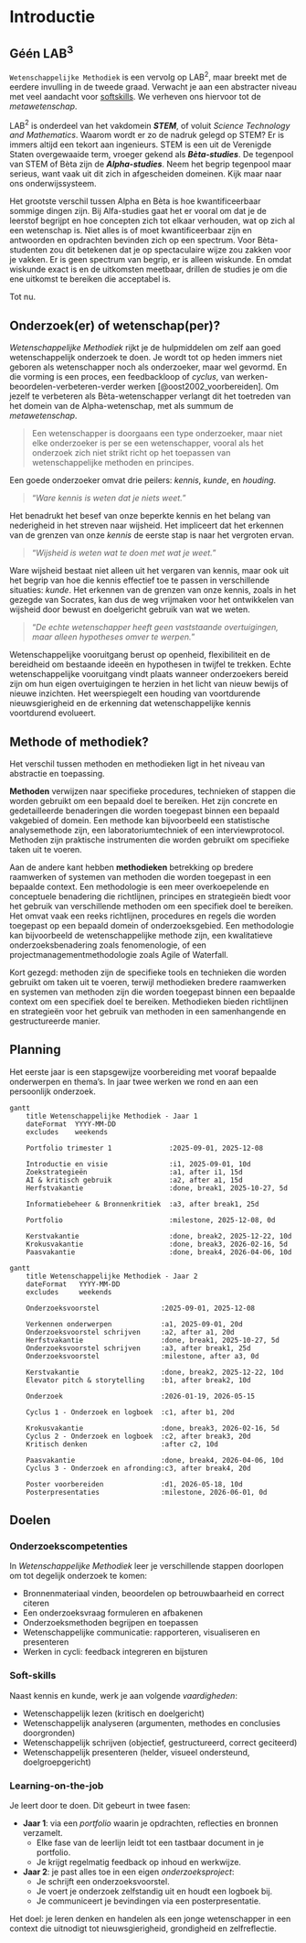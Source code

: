 # Introductie {#sec-introductie .unnumbered}

## Géén LAB$^3$

`Wetenschappelijke Methodiek` is een vervolg op LAB$^2$, maar breekt met de eerdere invulling in de tweede graad. 
Verwacht je aan een abstracter niveau met veel aandacht voor [softskills](https://nl.wikipedia.org/wiki/Softskills). 
We verheven ons hiervoor tot de *metawetenschap*. 

LAB$^2$ is onderdeel van het vakdomein ***STEM***, of voluit *Science Technology and Mathematics*. 
Waarom wordt er zo de nadruk gelegd op STEM? 
Er is immers altijd een tekort aan ingenieurs. 
STEM is een uit de Verenigde Staten overgewaaide term, vroeger gekend als ***Bèta-studies***. 
De tegenpool van STEM of Bèta zijn de ***Alpha-studies***. 
Neem het begrip tegenpool maar serieus, want vaak uit dit zich in afgescheiden domeinen. 
Kijk maar naar ons onderwijssysteem.

Het grootste verschil tussen Alpha en Bèta is hoe kwantificeerbaar sommige dingen zijn. 
Bij Alfa-studies gaat het er vooral om dat je de leerstof begrijpt en hoe concepten zich tot elkaar verhouden, wat op zich al een wetenschap is. 
Niet alles is of moet kwantificeerbaar zijn en antwoorden en opdrachten bevinden zich op een spectrum. 
Voor Bèta-studenten zou dit betekenen dat je op spectaculaire wijze zou zakken voor je vakken. 
Er is geen spectrum van begrip, er is alleen wiskunde. 
En omdat wiskunde exact is en de uitkomsten meetbaar, drillen de studies je om die ene uitkomst te bereiken die acceptabel is. 

Tot nu. 


## Onderzoek(er) of wetenschap(per)?

*Wetenschappelijke Methodiek* rijkt je de hulpmiddelen om zelf aan goed wetenschappelijk onderzoek te doen. 
Je wordt tot op heden immers niet geboren als wetenschapper noch als onderzoeker, maar wel gevormd. 
En die vorming is een proces, een feedbackloop of *cyclus*, van werken-beoordelen-verbeteren-verder werken [@oost2002_voorbereiden]. 
Om jezelf te verbeteren als Bèta-wetenschapper verlangt dit het toetreden van het domein van de Alpha-wetenschap, met als summum de *metawetenschap*. 

> Een wetenschapper is doorgaans een type onderzoeker, maar niet elke onderzoeker is per se een wetenschapper, 
> vooral als het onderzoek zich niet strikt richt op het toepassen van wetenschappelijke methoden en principes.

Een goede onderzoeker omvat drie peilers: *kennis*, *kunde*, en *houding*.

> "*Ware kennis is weten dat je niets weet.*" 

Het benadrukt het besef van onze beperkte kennis en het belang van nederigheid in het streven naar wijsheid. 
Het impliceert dat het erkennen van de grenzen van onze *kennis* de eerste stap is naar het vergroten ervan. 


> "*Wijsheid is weten wat te doen met wat je weet.*"

Ware wijsheid bestaat niet alleen uit het vergaren van kennis, maar ook uit het begrip van hoe die kennis effectief toe te passen in verschillende situaties: *kunde*. 
Het erkennen van de grenzen van onze kennis, zoals in het gezegde van Socrates, kan dus de weg vrijmaken voor het ontwikkelen van wijsheid door bewust en doelgericht gebruik van wat we weten.

> "*De echte wetenschapper heeft geen vaststaande overtuigingen, maar alleen hypotheses omver te werpen.*"

Wetenschappelijke vooruitgang berust op openheid, flexibiliteit en de bereidheid om bestaande ideeën en hypothesen in twijfel te trekken. 
Echte wetenschappelijke vooruitgang vindt plaats wanneer onderzoekers bereid zijn om hun eigen overtuigingen te herzien in het licht van nieuw bewijs of nieuwe inzichten. 
Het weerspiegelt een houding van voortdurende nieuwsgierigheid en de erkenning dat wetenschappelijke kennis voortdurend evolueert.


## Methode of methodiek?

Het verschil tussen methoden en methodieken ligt in het niveau van abstractie en toepassing.

**Methoden** verwijzen naar specifieke procedures, technieken of stappen die worden gebruikt om een bepaald doel te bereiken. 
Het zijn concrete en gedetailleerde benaderingen die worden toegepast binnen een bepaald vakgebied of domein. 
Een methode kan bijvoorbeeld een statistische analysemethode zijn, een laboratoriumtechniek of een interviewprotocol. 
Methoden zijn praktische instrumenten die worden gebruikt om specifieke taken uit te voeren.

Aan de andere kant hebben **methodieken** betrekking op bredere raamwerken of systemen van methoden die worden toegepast in een bepaalde context. 
Een methodologie is een meer overkoepelende en conceptuele benadering die richtlijnen, principes en strategieën biedt voor het gebruik van verschillende methoden om een specifiek doel te bereiken. 
Het omvat vaak een reeks richtlijnen, procedures en regels die worden toegepast op een bepaald domein of onderzoeksgebied. 
Een methodologie kan bijvoorbeeld de wetenschappelijke methode zijn, een kwalitatieve onderzoeksbenadering zoals fenomenologie, of een projectmanagementmethodologie zoals Agile of Waterfall.

Kort gezegd: methoden zijn de specifieke tools en technieken die worden gebruikt om taken uit te voeren, terwijl methodieken bredere raamwerken en systemen van methoden zijn die worden toegepast binnen een bepaalde context om een specifiek doel te bereiken. Methodieken bieden richtlijnen en strategieën voor het gebruik van methoden in een samenhangende en gestructureerde manier.


## Planning {#planning}

Het eerste jaar is een stapsgewijze voorbereiding met vooraf bepaalde onderwerpen en thema's. 
In jaar twee werken we rond en aan een persoonlijk onderzoek.


::: {#fig-planning fig-cap="Planning jaar 1 - portfolio" fig-align="center"}
```mermaid
gantt
    title Wetenschappelijke Methodiek - Jaar 1
    dateFormat  YYYY-MM-DD
    excludes    weekends

    Portfolio trimester 1              :2025-09-01, 2025-12-08

    Introductie en visie               :i1, 2025-09-01, 10d
    Zoekstrategieën                    :a1, after i1, 15d
    AI & kritisch gebruik              :a2, after a1, 15d
    Herfstvakantie                     :done, break1, 2025-10-27, 5d

    Informatiebeheer & Bronnenkritiek  :a3, after break1, 25d

    Portfolio                          :milestone, 2025-12-08, 0d

    Kerstvakantie                      :done, break2, 2025-12-22, 10d
    Krokusvakantie                     :done, break3, 2026-02-16, 5d
    Paasvakantie                       :done, break4, 2026-04-06, 10d
```
:::


::: {#fig-planning-jaar2 fig-cap="Planning jaar 2 - eigen onderzoek" fig-align="center"}
```mermaid
gantt
    title Wetenschappelijke Methodiek - Jaar 2
    dateFormat   YYYY-MM-DD
    excludes     weekends

    Onderzoeksvoorstel               :2025-09-01, 2025-12-08

    Verkennen onderwerpen            :a1, 2025-09-01, 20d
    Onderzoeksvoorstel schrijven     :a2, after a1, 20d
    Herfstvakantie                   :done, break1, 2025-10-27, 5d
    Onderzoeksvoorstel schrijven     :a3, after break1, 25d
    Onderzoeksvoorstel               :milestone, after a3, 0d

    Kerstvakantie                    :done, break2, 2025-12-22, 10d
    Elevator pitch & storytelling    :b1, after break2, 10d

    Onderzoek                        :2026-01-19, 2026-05-15

    Cyclus 1 - Onderzoek en logboek  :c1, after b1, 20d

    Krokusvakantie                   :done, break3, 2026-02-16, 5d
    Cyclus 2 - Onderzoek en logboek  :c2, after break3, 20d
    Kritisch denken                  :after c2, 10d

    Paasvakantie                     :done, break4, 2026-04-06, 10d
    Cyclus 3 - Onderzoek en afronding:c3, after break4, 20d

    Poster voorbereiden              :d1, 2026-05-18, 10d
    Posterpresentaties               :milestone, 2026-06-01, 0d
```
:::

## Doelen {#doelen}

### Onderzoekscompetenties

In *Wetenschappelijke Methodiek* leer je verschillende stappen doorlopen om tot degelijk onderzoek te komen:

- Bronnenmateriaal vinden, beoordelen op betrouwbaarheid en correct citeren
- Een onderzoeksvraag formuleren en afbakenen
- Onderzoeksmethoden begrijpen en toepassen
- Wetenschappelijke communicatie: rapporteren, visualiseren en presenteren
- Werken in cycli: feedback integreren en bijsturen

### Soft-skills

Naast kennis en kunde, werk je aan volgende *vaardigheden*:

- Wetenschappelijk lezen (kritisch en doelgericht)
- Wetenschappelijk analyseren (argumenten, methodes en conclusies doorgronden)
- Wetenschappelijk schrijven (objectief, gestructureerd, correct geciteerd)
- Wetenschappelijk presenteren (helder, visueel ondersteund, doelgroepgericht)

### Learning-on-the-job

Je leert door te doen. Dit gebeurt in twee fasen:

- **Jaar 1**: via een *portfolio* waarin je opdrachten, reflecties en bronnen verzamelt.
  - Elke fase van de leerlijn leidt tot een tastbaar document in je portfolio.
  - Je krijgt regelmatig feedback op inhoud en werkwijze.
- **Jaar 2**: je past alles toe in een eigen *onderzoeksproject*:
  - Je schrijft een onderzoeksvoorstel.
  - Je voert je onderzoek zelfstandig uit en houdt een logboek bij.
  - Je communiceert je bevindingen via een posterpresentatie.

Het doel: je leren denken en handelen als een jonge wetenschapper in een context die uitnodigt tot nieuwsgierigheid, grondigheid en zelfreflectie.
